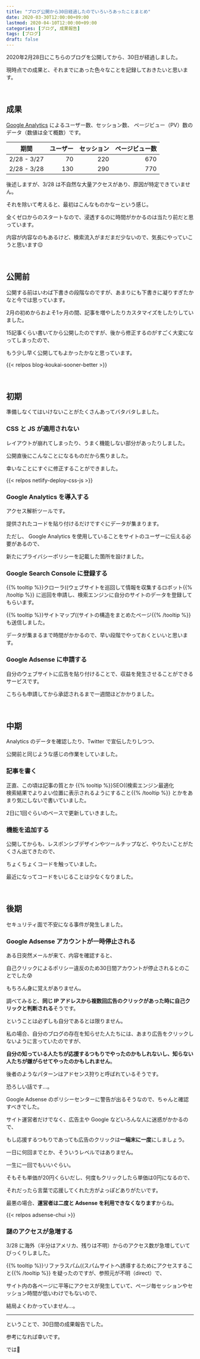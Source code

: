 ```yaml
---
title: "ブログ公開から30日経過したのでいろいろあったことまとめ"
date: 2020-03-30T12:00:00+09:00
lastmod: 2020-04-10T12:00:00+09:00
categories: [ブログ, 成果報告]
tags: [ブログ]
draft: false
---
```


2020年2月28日にこちらのブログを公開してから、30日が経過しました。

現時点での成果と、それまでにあった色々なことを記録しておきたいと思います。

<!--more-->

<br/>

## 成果

[Google Analytics](https://analytics.google.com/) によるユーザー数、セッション数、 ページビュー（PV）数のデータ（数値は全て概数）です。

期間|ユーザー|セッション|ページビュー数
---|--:|--:|--:
2/28 - 3/27|70|220|670
2/28 - 3/28|130|290|770

後述しますが、3/28 は不自然な大量アクセスがあり、原因が特定できていません。

それを除いて考えると、最初はこんなものかなーという感じ。

全くゼロからのスタートなので、浸透するのに時間がかかるのは当たり前だと思っています。

内容が内容なのもあるけど、検索流入がまだまだ少ないので、気長にやっていこうと思います😌

<br/>

## 公開前

公開する前はいわば下書きの段階なのですが、あまりにも下書きに凝りすぎたかなと今では思っています。

2月の初めからおよそ1ヶ月の間、記事を増やしたりカスタマイズをしたりしていました。

15記事くらい書いてから公開したのですが、後から修正するのがすごく大変になってしまったので、

もう少し早く公開してもよかったかなと思っています。

{{< relpos blog-koukai-sooner-better >}}

<br/>

## 初期

準備しなくてはいけないことがたくさんあってバタバタしました。

### CSS と JS が適用されない

レイアウトが崩れてしまったり、うまく機能しない部分があったりしました。

公開直後にこんなことになるものだから焦りました。

幸いなことにすぐに修正することができました。

{{< relpos netlify-deploy-css-js >}}

### Google Analytics を導入する

アクセス解析ツールです。

提供されたコードを貼り付けるだけですぐにデータが集まります。

ただし、 Google Analytics を使用していることをサイトのユーザーに伝える必要があるので、

新たにプライバシーポリシーを記載した箇所を設けました。

### Google Search Console に登録する

<p>
{{% tooltip %}}クローラ((ウェブサイトを巡回して情報を収集するロボット{{% /tooltip %}}
に巡回を申請し、検索エンジンに自分のサイトのデータを登録してもらいます。
</p>

<p>
{{% tooltip %}}サイトマップ((サイトの構造をまとめたページ{{% /tooltip %}}
も送信しました。
</p>

データが集まるまで時間がかかるので、早い段階でやっておくといいと思います。

### Google Adsense に申請する

自分のウェブサイトに広告を貼り付けることで、収益を発生させることができるサービスです。

こちらも申請してから承認されるまで一週間ほどかかりました。

<br/>

## 中期

Analytics のデータを確認したり、Twitter で宣伝したりしつつ、

公開前と同じような感じの作業をしていました。

### 記事を書く

正直、この頃は記事の質とか
{{% tooltip %}}SEO((検索エンジン最適化<br/>検索結果でよりよい位置に表示されるようにすること{{% /tooltip %}}
とかをあまり気にしないで書いていました。

2日に1回ぐらいのペースで更新していきました。

### 機能を追加する

公開してからも、レスポンシブデザインやツールチップなど、やりたいことがたくさん出てきたので、

ちょくちょくコードを触っていました。

最近になってコードをいじることは少なくなりました。

<br/>

## 後期

セキュリティ面で不安になる事件が発生しました。

### Google Adsense アカウントが一時停止される

ある日突然メールが来て、内容を確認すると、

自己クリックによるポリシー違反のため30日間アカウントが停止されるとのことでした:cold_sweat:

もちろん身に覚えがありません。

調べてみると、**同じ IP アドレスから複数回広告のクリックがあった時に自己クリックと判断される**そうです。

ということは必ずしも自分であるとは限りません。

私の場合、自分のブログの存在を知らせた人たちには、あまり広告をクリックしないように言っていたのですが、

**自分の知っている人たちが応援するつもりでやったのかもしれないし、知らない人たちが嫌がらせてやったのかもしれません**。

後者のようなパターンはアドセンス狩りと呼ばれているそうです。

恐ろしい話です…。

Google Adsense のポリシーセンターに警告が出るそうなので、ちゃんと確認すべきでした。

サイト運営者だけでなく、広告主や Google などいろんな人に迷惑がかかるので、

もし応援するつもりであっても広告のクリックは**一端末に一度**にしましょう。

一日に何回までとか、そういうレベルではありません。

一生に一回でもいいぐらい。

そもそも単価が20円くらいだし、何度もクリックしたら単価は0円になるので、

それだったら言葉で応援してくれた方がよっぽどありがたいです。

最悪の場合、**運営者は二度と Adsense を利用できなくなります**からね。

{{< relpos adsense-chui >}}

### 謎のアクセスが急増する

3/28 に海外（半分はアメリカ、残りは不明）からのアクセス数が急増していてびっくりしました。

<p>
{{% tooltip %}}リファラスパム((スパムサイトへ誘導するためにアクセスすること{{% /tooltip %}}
を疑ったのですが、参照元が不明（direct）で、
</p>

サイト内の各ページに平等にアクセスが発生していて、ページ毎セッションやセッション時間が低いわけでもないので、

結局よくわかっていません…。

---

ということで、30日間の成果報告でした。

参考になれば幸いです。

では👋
